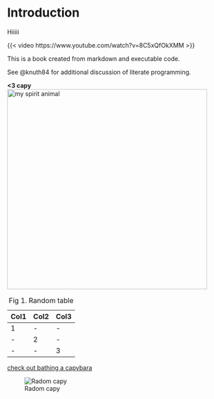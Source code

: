 # Introduction

Hiiiii

{{< video https://www.youtube.com/watch?v=8C5xQfOkXMM >}}

This is a book created from markdown and executable code.

See @knuth84 for additional discussion of literate programming.

**\<3 capy**![my spirit animal](images/pexels-pixabay-160583.jpg){width="463"}

| Col1 | Col2 | Col3 |
|------|------|------|
| 1    | \-   | \-   |
| \-   | 2    | \-   |
| \-   | \-   | 3    |

: Fig 1. Random table

[check out bathing a capybara](https://www.youtube.com/watch?v=eTfJPWDWPig "Video title")

![Radom capy](https://live.staticflickr.com/5061/5592629831_c79b801af5_b.jpg)
